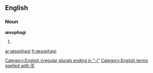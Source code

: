 ==English==

===Noun===
'''œsophagi'''

# {{plural of|[[œsophagus]]}}

[[Category:English irregular plurals ending in "-i"]]
[[Category:English terms spelled with Œ]]

[[ar:œsophagi]]
[[fr:œsophagi]]